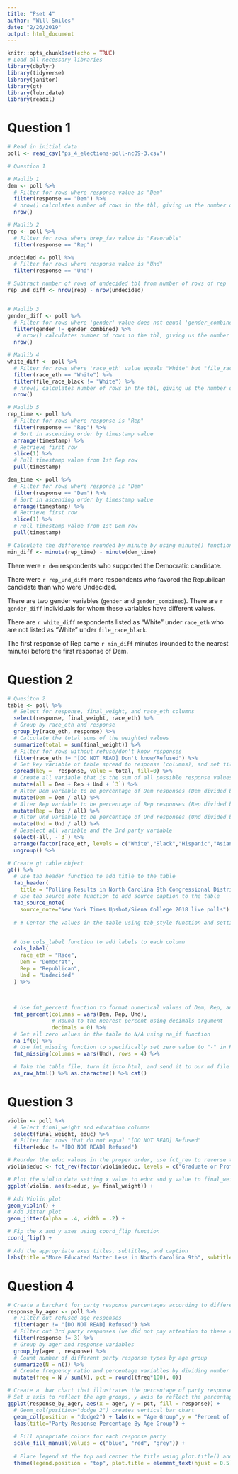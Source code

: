 ```yaml
---
title: "Pset 4"
author: "Will Smiles"
date: "2/26/2019"
output: html_document
---
```


```r
knitr::opts_chunk$set(echo = TRUE)
# Load all necessary libraries
library(dbplyr)
library(tidyverse)
library(janitor)
library(gt)
library(lubridate)
library(readxl)
```

# Question 1 
```r
# Read in initial data
poll <- read_csv("ps_4_elections-poll-nc09-3.csv")

# Question 1

# Madlib 1 
dem <- poll %>% 
  # Filter for rows where response value is "Dem" 
  filter(response == "Dem") %>% 
  # nrow() calculates number of rows in the tbl, giving us the number of Dem responses
  nrow()

# Madlib 2
rep <- poll %>% 
  # Filter for rows where hrep_fav value is "Favorable" 
  filter(response == "Rep")

undecided <- poll %>% 
  # Filter for rows where response value is "Und" 
  filter(response == "Und")

# Subtract number of rows of undecided tbl from number of rows of rep  tbl to find difference in value
rep_und_diff <- nrow(rep) - nrow(undecided)


# Madlib 3 
gender_diff <- poll %>%
  # Filter for rows where 'gender' value does not equal 'gender_combined' value
  filter(gender != gender_combined) %>% 
   # nrow() calculates number of rows in the tbl, giving us the number of differences
  nrow()

# Madlib 4
white_diff <- poll %>% 
  # Filter for rows where 'race_eth' value equals "White" but "file_race_black" does not equal "White"
  filter(race_eth == "White") %>% 
  filter(file_race_black != "White") %>% 
  # nrow() calculates number of rows in the tbl, giving us the number of differences
  nrow()

# Madlib 5
rep_time <- poll %>% 
  # Filter for rows where response is "Rep"
  filter(response == "Rep") %>% 
  # Sort in ascending order by timestamp value
  arrange(timestamp) %>% 
  # Retrieve first row
  slice(1) %>% 
  # Pull timestamp value from 1st Rep row
  pull(timestamp)

dem_time <- poll %>% 
  # Filter for rows where response is "Dem"
  filter(response == "Dem") %>% 
  # Sort in ascending order by timestamp value
  arrange(timestamp) %>% 
  # Retrieve first row
  slice(1) %>% 
  # Pull timestamp value from 1st Dem row
  pull(timestamp)

# Calculate the difference rounded by minute by using minute() function for each pulled timestamp value and subtracting
min_diff <- minute(rep_time) - minute(dem_time)
```

There were `r dem` respondents who supported the Democratic candidate.

There were `r rep_und_diff` more respondents who favored the Republican candidate than who were Undecided.

There are two gender variables (`gender` and `gender_combined`). There are `r gender_diff` individuals for whom these variables have different values.

There are `r white_diff` respondents listed as “White” under `race_eth` who are not listed as “White” under `file_race_black`.

The first response of Rep came `r min_diff` minutes (rounded to the nearest minute) before the first response of Dem.

# Question 2
```r
# Quesiton 2
table <- poll %>% 
  # Select for response, final_weight, and race_eth columns
  select(response, final_weight, race_eth) %>% 
  # Group by race_eth and response
  group_by(race_eth, response) %>% 
  # Calculate the total sums of the weighted values
  summarize(total = sum(final_weight)) %>%   
  # Filter for rows without refuse/don't know responses
  filter(race_eth != "[DO NOT READ] Don't know/Refused") %>% 
  # Set key variable of table spread to response (columns), and set fill= 0 to set all N/A values to 0
  spread(key =  response, value = total, fill=0) %>% 
  # Create all variable that is the sum of all possible response values
  mutate(all = Dem + Rep + Und + `3`) %>% 
  # Alter Dem variable to be percentage of Dem responses (Dem divided by All)
  mutate(Dem = Dem / all) %>% 
  # Alter Rep variable to be percentage of Rep responses (Rep divided by All)
  mutate(Rep = Rep / all) %>% 
  # Alter Und variable to be percentage of Und responses (Und divided by All)
  mutate(Und = Und / all) %>% 
  # Deselect all variable and the 3rd party variable
  select(-all, -`3`) %>% 
  arrange(factor(race_eth, levels = c("White","Black","Hispanic","Asian","Other"))) %>% 
  ungroup() %>% 

# Create gt table object
gt() %>% 
  # Use tab_header function to add title to the table
  tab_header(
    title = "Polling Results in North Carolina 9th Congressional District") %>%
  # Use tab_source_note function to add source caption to the table
  tab_source_note(
    source_note="New York Times Upshot/Siena College 2018 live polls") %>% 
  
  # # Center the values in the table using tab_style function and setting text_align

  
  # Use cols_label function to add labels to each column
  cols_label(
    race_eth = "Race",
    Dem = "Democrat",
    Rep = "Republican",
    Und = "Undecided"
  ) %>%
  

  
  # Use fmt_percent function to format numerical values of Dem, Rep, and Und to a percent
  fmt_percent(columns = vars(Dem, Rep, Und),
              # Round to the nearest percent using decimals argument
              decimals = 0) %>% 
  # Set all zero values in the table to N/A using na_if function
  na_if(0) %>% 
  # Use fmt_missing function to specifically set zero value to "-" in Row 4 of Undecided Column
  fmt_missing(columns = vars(Und), rows = 4) %>% 

  # Take the table file, turn it into html, and send it to our md file
  as_raw_html() %>% as.character() %>% cat() 
```

# Question 3
```r

violin <- poll %>%
  # Select final_weight and education columns
  select(final_weight, educ) %>% 
  # Filter for rows that do not equal "[DO NOT READ] Refused"
  filter(educ != "[DO NOT READ] Refused")

# Reorder the educ values in the proper order, use fct_rev to reverse the order on the graph because of the later coord_flip()
violin$educ <- fct_rev(factor(violin$educ, levels = c("Graduate or Professional Degree", "Bachelors' degree", "Some college or trade school", "High school", "Grade school")))

# Plot the violin data setting x value to educ and y value to final_weight
ggplot(violin, aes(x=educ, y= final_weight)) +

# Add Violin plot
geom_violin() +
# Add Jitter plot 
geom_jitter(alpha = .4, width = .2) +

# Fip the x and y axes using coord_flip function
coord_flip() +

# Add the appropriate axes titles, subtitles, and caption 
labs(title ="More Educated Matter Less in North Carolina 9th", subtitle ="Poll gives more weight for people who are less likely to participate in polls", x = NULL, y = "Weight Given to Respondent in Calculating Poll Results", caption="New York Times Upshot/Siena College 2018 live polls" )
```


# Question 4
```r
# Create a barchart for party response percentages according to different age groups
response_by_ager <- poll %>% 
  # Filter out refused age responses
  filter(ager != "[DO NOT READ] Refused") %>% 
  # Filter out 3rd party responses (we did not pay attention to these responses earlier in our table, as they are perhaps unimportant for polling purposes)
  filter(response != 3) %>%
  # Group by ager and response variables
  group_by(ager , response) %>% 
  # Count number of different party response types by age group
  summarize(N = n()) %>% 
  # Create frequency ratio and percentage variables by dividing number of frequency of response types by total number of responses
  mutate(freq = N / sum(N), pct = round((freq*100), 0))

# Create a  bar chart that illustrates the percentage of party responses by age group 
# Set x axis to reflect the age groups, y axis to reflect the percentages, and fill the color according to the response type
ggplot(response_by_ager, aes(x = ager, y = pct, fill = response)) + 
  # Geom_col(position="dodge 2") creates vertical bar chart
  geom_col(position = "dodge2") + labs(x = "Age Group",y = "Percent of Responses", fill = "Response")+
  labs(title="Party Response Percentage By Age Group") +
  
  # Fill apropriate colors for each response party
  scale_fill_manual(values = c("blue", "red", "grey")) +
  
  # Place legend at the top and center the title using plot.title() and element_text functions by setting hjust =.5
  theme(legend.position = "top", plot.title = element_text(hjust = 0.5))
```


